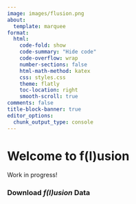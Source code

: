 ```yaml
---
image: images/flusion.png
about:
  template: marquee
format:
  html:
    code-fold: show
    code-summary: "Hide code"
    code-overflow: wrap
    number-sections: false
    html-math-method: katex
    css: styles.css
    theme: flatly
    toc-location: right
    smooth-scroll: true
comments: false
title-block-banner: true
editor_options: 
  chunk_output_type: console
---
```


<div>

# Welcome to f(l)usion

Work in progress!

### Download *f(l)usion* Data

<div>
